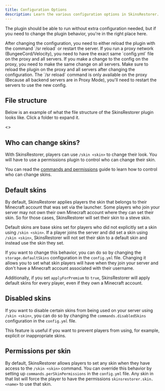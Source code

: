 ```yaml
---
title: Configuration Options
description: Learn the various configuration options in SkinsRestorer.
---
```



The plugin should be able to run without extra configuration needed,
but if you need to change the plugin behavior, you're in the right place here.

<Callout type="info" emoji="ℹ️">
  After changing the configuration, you need to either reload the plugin with
  the command `/sr reload` or restart the server.
</Callout>

<Callout type="info" emoji="ℹ️">
  If you run a proxy network (BungeeCord/Velocity), you need to have the exact
  same `config.yml` file on the proxy and all servers. If you make a change to
  the config on the proxy, you need to make the same change on all servers. Make
  sure to reload the plugin on the proxy and all servers after changing the
  configuration. The `/sr reload` command is only available on the proxy
  (Because all backend servers are in Proxy Mode), you'll need to restart the
  servers to use the new config.
</Callout>

## File structure

Below is an example of what the file structure of the SkinsRestorer plugin looks like. Click a folder to expand it.

<Files>
  <Folder name="plugins" defaultOpen>
    <Folder name="SkinsRestorer" defaultOpen>
      <File name="config.yml" active />
      <Folder name="locales" defaultOpen>
        <Folder name="repository">
          <File name="locale.json" />
          <File name="locale_es.json" />
          <File name="locale_fr.json" />
          <File name="locale_it.json" />
          <File name="locale_nl.json" />
        </Folder>
        <Folder name="custom">
          <></>
        </Folder>
      </Folder>
      <Folder name="cache">
        <File name="Pistonmaster.mojangcache" />
      </Folder>
      <Folder name="players">
        <File name="b1ae0778-4817-436c-96a3-a72c67cda060.player" />
      </Folder>
      <Folder name="skins">
        <File name="b1ae0778-4817-436c-96a3-a72c67cda060.playerskin" />
      </Folder>
    </Folder>
  </Folder>
</Files>

## Who can change skins?

With SkinsRestorer, players can use `/skin <skin>` to change their look.
You will have to use a permissions plugin to control who can change their skin.

You can read the [commands and permissions](/docs/configuration/commands-permissions) guide to learn how to control who can change skins.

## Default skins

By default,
SkinsRestorer applies players the skin that belongs to their Minecraft account that was set via the launcher.
Some players who join your server may not own their own Minecraft account where they can set their skin.
So for those cases, SkinsRestorer will set their skin to a steve skin.

Default skins are base skins set for players who did not explicitly set a skin using `/skin <skin>`.
If a player joins the server and did set a skin using `/skin <skin>`,
SkinsRestorer will not set their skin to a default skin and instead use the skin they set.

If you want to change this behavior,
you can do so by changing the `storage.defaultSkins` configuration in the `config.yml` file.
Changing it allows you to set
what skin players will have when they join your server
and don't have a Minecraft account associated with their username.

Additionally, if you set `applyForPremium` to `true`, SkinsRestorer will apply default skins for every player,
even if they own a Minecraft account.

## Disabled skins

If you want to disable certain skins from being used on your server using `/skin <skin>`,
you can do so by changing the `commands.disabledSkins` configuration in the `config.yml` file.

This feature is useful if you want to prevent players from using, for example, explicit or inappropriate skins.

## Permissions per skin

By default, SkinsRestorer allows players to set any skin when they have access to the `/skin <skin>` command.
You can override this behavior by setting up `commands.perSkinPermissions` in the `config.yml` file.
Any skin in that list will force the player to have the permissions `skinsrestorer.skin.<name>` to use that skin.
